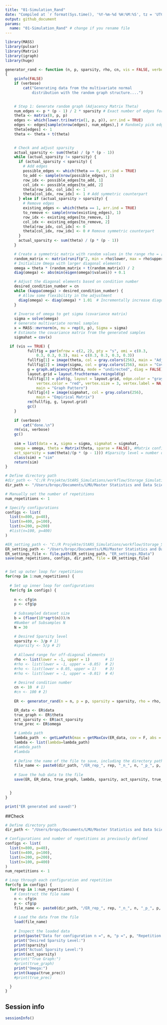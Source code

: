 ```yaml
---
title: "01-Simulation_Rand"
date: "Compiled at `r format(Sys.time(), '%Y-%m-%d %H:%M:%S', tz = 'UTC')` UTC"
output: github_document
params:
  name: "01-Simulation_Rand" # change if you rename file
---
```


```r

library(MASS)
library(pulsar)
library(Matrix)
library(igraph)
library(huge)

generator_rand <- function (n, p, sparsity, rho, cn, vis = FALSE, verbose = TRUE) 
{
    gcinfo(FALSE)
    if (verbose) 
        cat("Generating data from the multivariate normal 
            distribution with the random graph structure....")

  
    # Step 1: Generate random graph (Adjacency Matrix Theta)
    num_edges <- p * (p - 1) / 2 * sparsity # Exact number of edges for sparsity 3/p
    theta <- matrix(0, p, p)
    edges <- which(lower.tri(matrix(1, p, p)), arr.ind = TRUE)
    edges <- edges[sample(nrow(edges), num_edges),] # Randomly pick edges
    theta[edges] <- 1
    theta <- theta + t(theta)

    
    # Check and adjust sparsity
    actual_sparsity <- sum(theta) / (p * (p - 1))
    while (actual_sparsity != sparsity) {
      if (actual_sparsity < sparsity) {
        # Add edges
        possible_edges <- which(theta == 0, arr.ind = TRUE)
        to_add <- sample(nrow(possible_edges), 1)
        row_idx <- possible_edges[to_add, 1]
        col_idx <- possible_edges[to_add, 2]
        theta[row_idx, col_idx] <- 1
        theta[col_idx, row_idx] <- 1 # Add symmetric counterpart
      } else if (actual_sparsity > sparsity) {
        # Remove edges
        existing_edges <- which(theta == 1, arr.ind = TRUE)
        to_remove <- sample(nrow(existing_edges), 1)
        row_idx <- existing_edges[to_remove, 1]
        col_idx <- existing_edges[to_remove, 2]
        theta[row_idx, col_idx] <- 0
        theta[col_idx, row_idx] <- 0 # Remove symmetric counterpart
      }
      actual_sparsity <- sum(theta) / (p * (p - 1))
    }

    # Create a symmetric matrix with random values in the range rho = [lower, upper] for off-diagonals
    random_matrix <- matrix(runif(p^2, min = rho$lower, max = rho$upper), p, p)
    # Initialize Omega with larger diagonal elements
    omega = theta * (random_matrix + t(random_matrix)) / 2
    diag(omega) <- abs(min(eigen(omega)$values)) + 0.1

    # Adjust the diagonal elements based on condition number
    desired_condition_number = cn
    while (kappa(omega) > desired_condition_number) {
      # Allow some flexibility in the adjustment
      diag(omega) <- diag(omega) * 1.01  # Incrementally increase diagonal elements
    }
    
    # Inverse of omega to get sigma (covariance matrix)
    sigma = solve(omega) 
    # Generate multivariate normal samples
    x = MASS::mvrnorm(n, mu = rep(0, p), Sigma = sigma)
    # Estimate the covariance matrix from the generated samples
    sigmahat = cov(x)

  if (vis == TRUE) {
          fullfig = par(mfrow = c(2, 2), pty = "s", omi = c(0.3, 
              0.3, 0.3, 0.3), mai = c(0.3, 0.3, 0.3, 0.3))
          fullfig[1] = image(theta, col = gray.colors(256), main = "Adjacency Matrix")
          fullfig[2] = image(sigma, col = gray.colors(256), main = "Covariance Matrix")
          g = graph.adjacency(theta, mode = "undirected", diag = FALSE)
          layout.grid = layout.fruchterman.reingold(g)
          fullfig[3] = plot(g, layout = layout.grid, edge.color = "gray50", 
              vertex.color = "red", vertex.size = 3, vertex.label = NA, 
              main = "Graph Pattern")
          fullfig[4] = image(sigmahat, col = gray.colors(256), 
              main = "Empirical Matrix")
          rm(fullfig, g, layout.grid)
          gc()
    }
    
    if (verbose) 
        cat("done.\n")
    rm(vis, verbose)
    gc()
    
    sim = list(data = x, sigma = sigma, sigmahat = sigmahat, 
    omega = omega, theta = Matrix(theta, sparse = FALSE), #Matrix configuration
    act_sparsity = sum(theta)/(p * (p - 1))) #Sparsity level = number of present edges divided by number of potential edges p x p.
    class(sim) = "sim"
    return(sim)
}

```


```r

# Define directory path
#dir_path <- "C:/R Projekte/StARS_Simulations/workflow/Storage_Simulation_Hub"
dir_path <- "/Users/bropc/Documents/LMU/Master Statistics and Data Science/Masterarbeit/R Master/StARS_Simulations/workflow/Storage_Simulation_ER"

# Manually set the number of repetitions
num_repetitions <- 1 

# Specify configurations
configs <- list(
  list(n=800, p=40),
  list(n=400, p=100),
  list(n=200, p=200)
  #list(n=100, p=400)
)

#ER_setting_path <- "C:/R Projekte/StARS_Simulations/workflow/Storage_Settings/"
ER_setting_path <- "/Users/bropc/Documents/LMU/Master Statistics and Data Science/Masterarbeit/R Master/StARS_Simulations/workflow/Storage_Settings/"
ER_settings_file <- file.path(ER_setting_path, "ER_settings.RData")
save(num_repetitions, configs, dir_path, file = ER_settings_file)


# Set up outer loop for repetitions
for(rep in 1:num_repetitions) {
  
  # Set up inner loop for configurations
  for(cfg in configs) {
    
    n <- cfg$n
    p <- cfg$p
    
    # Subsampled dataset size 
    b = (floor(10*sqrt(n)))/n
    #Number of Subsamples N
    N = 30

    # Desired Sparsity level
    sparsity <- 3/p # 1)
    #sparsity <- 5/p # 2)
    
    # Allowed range for off-diagonal elements
    rho <- list(lower = -1, upper = 1)       # 1) 
    #rho <- list(lower = -1, upper = -0.05)  # 2) 
    #rho <- list(lower = 0.05, upper = 1)    # 3) 
    #rho <- list(lower = -1, upper = -0.01)  # 4) 
    
    # Desired condition number
    cn <- 10  # 1)
    #cn <- 100 # 2)
    
    ER <- generator_rand(n = n, p = p, sparsity = sparsity, rho = rho, cn = cn, vis = F)

    ER_data <- ER$data
    true_graph <- ER$theta
    act_sparsity <- ER$act_sparsity
    true_prec <- ER$omega

    # Lambda path
    lambda_path  <- getLamPath(max = getMaxCov(ER_data, cov = F, abs = T, diag = T), min = 0.001, len = 40)
    lambda <- list(lambda=lambda_path)
    #lambda_path
    #lambda
    
    # Define the name of the file to save, including the directory path
    file_name <- paste0(dir_path, "/ER_rep_", rep, "_n_", n, "_p_", p, ".RData")
    
    # Save the hub data to the file
    save(ER, ER_data, true_graph, lambda, sparsity, act_sparsity, true_prec, lambda_path, b, N, file = file_name) 


  }
}

print("ER generated and saved!")
```
##Check
```r

# Define directory path
dir_path <- "/Users/bropc/Documents/LMU/Master Statistics and Data Science/Masterarbeit/R Master/StARS_Simulations/workflow/Storage_Simulation_ER"

# Configurations and number of repetitions as previously defined
configs <- list(
  list(n=800, p=40),
  list(n=400, p=100),
  list(n=200, p=200),
  list(n=100, p=400)
)
num_repetitions <- 1

# Loop through each configuration and repetition
for(cfg in configs) {
  for(rep in 1:num_repetitions) {
    # Construct the file name
    n <- cfg$n
    p <- cfg$p
    file_name <- paste0(dir_path, "/ER_rep_", rep, "_n_", n, "_p_", p, ".RData")
    
    # Load the data from the file
    load(file_name)
    
    # Inspect the loaded data
    print(paste("Data for configuration n =", n, "p =", p, "Repetition =", rep))
    print("Desired Sparsity Level:")
    print(sparsity)
    print("Actual Sparsity Level:")
    print(act_sparsity)
    #print("True Graph:")
    #print(true_graph)
    print("Omega:")
    print(kappa(true_prec))
    #print(true_prec)

  }
}

```


## Session info
```r
sessionInfo()
```



